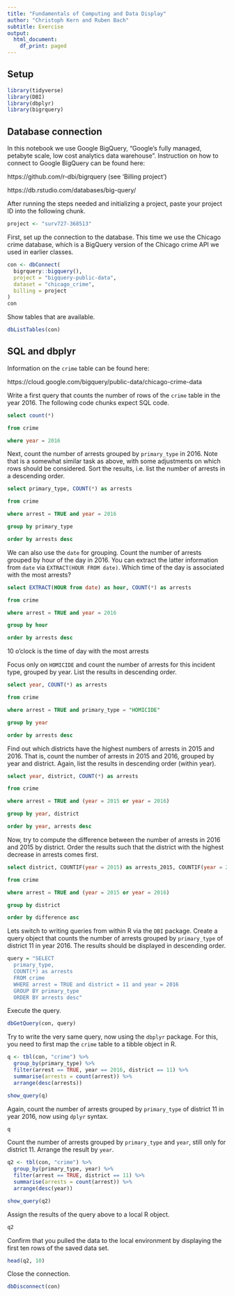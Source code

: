 ```yaml
---
title: "Fundamentals of Computing and Data Display"
author: "Christoph Kern and Ruben Bach"
subtitle: Exercise
output:
  html_document:
    df_print: paged
---
```


## Setup

```r
library(tidyverse)
library(DBI)
library(dbplyr)
library(bigrquery)
```

## Database connection

In this notebook we use Google BigQuery, "Google's fully managed, petabyte scale, low cost analytics data warehouse". Instruction on how to connect to Google BigQuery can be found here:

https://github.com/r-dbi/bigrquery (see 'Billing project')

https://db.rstudio.com/databases/big-query/

After running the steps needed and initializing a project, paste your project ID into the following chunk.

```r
project <- "surv727-368513"
```

First, set up the connection to the database. This time we use the Chicago crime database, which is a BigQuery version of the Chicago crime API we used in earlier classes.

```r
con <- dbConnect(
  bigrquery::bigquery(),
  project = "bigquery-public-data",
  dataset = "chicago_crime",
  billing = project
)
con 
```

Show tables that are available.

```r
dbListTables(con)
```

## SQL and dbplyr

Information on the `crime` table can be found here:

https://cloud.google.com/bigquery/public-data/chicago-crime-data

Write a first query that counts the number of rows of the `crime` table in the year 2016. The following code chunks expect SQL code.

```sql

select count(*)

from crime

where year = 2016

```

Next, count the number of arrests grouped by `primary_type` in 2016. Note that is a somewhat similar task as above, with some adjustments on which rows should be considered. Sort the results, i.e. list the number of arrests in a descending order.

```sql

select primary_type, COUNT(*) as arrests

from crime

where arrest = TRUE and year = 2016

group by primary_type

order by arrests desc

```

We can also use the `date` for grouping. Count the number of arrests grouped by hour of the day in 2016. You can extract the latter information from `date` via `EXTRACT(HOUR FROM date)`. Which time of the day is associated with the most arrests? 

```sql

select EXTRACT(HOUR from date) as hour, COUNT(*) as arrests

from crime

where arrest = TRUE and year = 2016

group by hour

order by arrests desc

```
10 o'clock is the time of day with the most arrests


Focus only on `HOMICIDE` and count the number of arrests for this incident type, grouped by year. List the results in descending order.

```sql

select year, COUNT(*) as arrests

from crime

where arrest = TRUE and primary_type = "HOMICIDE"

group by year

order by arrests desc

```

Find out which districts have the highest numbers of arrests in 2015 and 2016. That is, count the number of arrests in 2015 and 2016, grouped by year and district. Again, list the results in descending order (within year).

```sql

select year, district, COUNT(*) as arrests

from crime

where arrest = TRUE and (year = 2015 or year = 2016)

group by year, district

order by year, arrests desc

```

Now, try to compute the difference between the number of arrests in 2016 and 2015 by district. Order the results such that the district with the highest decrease in arrests comes first.

```sql

select district, COUNTIF(year = 2015) as arrests_2015, COUNTIF(year = 2016) as arrests_2016, COUNTIF(year = 2016) - COUNTIF(year = 2015) as difference

from crime

where arrest = TRUE and (year = 2015 or year = 2016)

group by district

order by difference asc

```

Lets switch to writing queries from within R via the `DBI` package. Create a query object that counts the number of arrests grouped by `primary_type` of district 11 in year 2016. The results should be displayed in descending order.

```r

query = "SELECT
  primary_type,
  COUNT(*) as arrests
  FROM crime
  WHERE arrest = TRUE and district = 11 and year = 2016
  GROUP BY primary_type
  ORDER BY arrests desc"

```

Execute the query.

```r

dbGetQuery(con, query)

```

Try to write the very same query, now using the `dbplyr` package. For this, you need to first map the `crime` table to a tibble object in R.

```r

q <- tbl(con, "crime") %>%
  group_by(primary_type) %>%
  filter(arrest == TRUE, year == 2016, district == 11) %>%
  summarise(arrests = count(arrest)) %>%
  arrange(desc(arrests))

show_query(q)

```

Again, count the number of arrests grouped by `primary_type` of district 11 in year 2016, now using `dplyr` syntax.

```r

q

```

Count the number of arrests grouped by `primary_type` and `year`, still only for district 11. Arrange the result by `year`.

```r

q2 <- tbl(con, "crime") %>%
  group_by(primary_type, year) %>%
  filter(arrest == TRUE, district == 11) %>%
  summarise(arrests = count(arrest)) %>%
  arrange(desc(year))

show_query(q2)

```

Assign the results of the query above to a local R object.

```r

q2

```

Confirm that you pulled the data to the local environment by displaying the first ten rows of the saved data set.

```r

head(q2, 10)

```

Close the connection.

```r
dbDisconnect(con)
```

